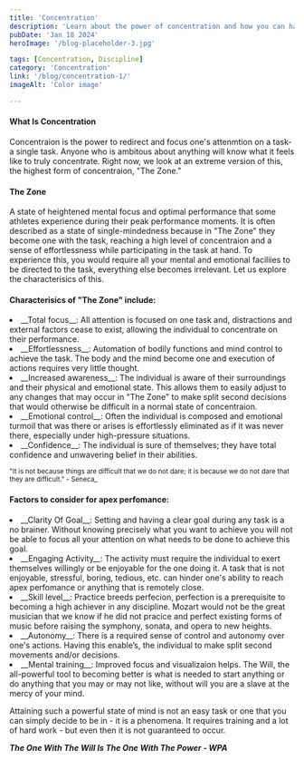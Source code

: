 ```yaml
---
title: 'Concentration'
description: 'Learn about the power of concentration and how you can harness it in all aspects of your life'
pubDate: 'Jan 18 2024'
heroImage: '/blog-placeholder-3.jpg'

tags: [Concentration, Discipline]
category: 'Concentration'
link: '/blog/concentration-1/'
imageAlt: 'Color image'

---
```


#### What Is Concentration
Concentraion is the power to redirect and focus one's attenmtion on a task- a single task.
Anyone who is ambitous about anything will know what it feels like to truly concentrate. Right now, we look at an extreme version of this, the highest form of concentraion, "The Zone."
#### The Zone
A state of heightened mental focus and optimal performance that some athletes experience during their peak performance moments. It is often described as a state of single-mindedness because in "The Zone" they become one with the task, reaching a high level of concentraion and a sense of effortlessness while participating in the task at hand. To experience this, you would require all your mental and emotional faciliies to be directed to the task,
everything else becomes irrelevant. Let us explore the characterisics of this.
#### Characterisics of "The Zone" include:
<li>__Total focus__: All attention is focused on one task and, distractions and external factors cease to exist, allowing the individual to concentrate on their performance.</li>
<li>__Effortlessness__: Automation of bodily functions and mind control to achieve the task. The body and the mind become one and execution of actions requires very little thought.</li>
<li>__Increased awareness__: The individual is aware of their surroundings and their physical and
emotional state. This allows them to easily adjust to any changes that may occur in "The Zone" to make split second decisions that would otherwise be difficult in a normal state of
concentraion.</li>
<li>__Emotional control__: Often the individual is composed and emotional turmoil that was there or arises is effortlessly eliminated as if it was never there, especially under high-pressure situations.</li>
<li>__Confidence__: The individual is sure of themselves; they have total confidence and unwavering belief in their abilities.</li>

<p><small>"It is not because things are difficult that we do not dare; it is because we do not dare that they are difficult." - Seneca_ </small></p>


#### Factors to consider for apex perfomance:
<li>__Clarity Of Goal__: Setting and having a clear goal during any task is a no brainer. Without knowing precisely what you want to achieve you will not be able to focus all your attention on what needs to be done to achieve this goal.</li>
<li>__Engaging Activity__: The activity must require the individual to exert themselves willingly or be enjoyable for the one doing it. A task that is not enjoyable, stressful, boring, tedious, etc. can hinder one's ability to reach apex perfomance or anything that is remotely close.</li>
<li>__Skill level__: Practice breeds perfecion, perfection is a prerequisite to becoming a high achiever in any discipline. Mozart would not be the great musician that we know if he did not pracice and perfect existing forms of music before raising the symphony, sonata, and opera to new heights.</li>
<li>__Autonomy__: There is a required sense of control and autonomy over one's actions. Having this enable’s, the individual to make split second movements and/or decisions.</li>
<li>__Mental training__: Improved focus and visualizaion helps. The Will, the all-powerful tool to becoming better is what is needed to start anything or do anything that you may or may not like, without will you are a slave at the mercy of your mind.</li>

Attaining such a powerful state of mind is not an easy task or one that you can simply decide to be in - it is a phenomena. It requires training and a lot of hard work - but even then it is not guaranteed to occur.

___The One With The Will Is The One With The Power - WPA___